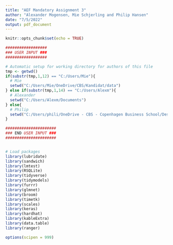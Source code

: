 ```yaml
---
title: "AEF Mandatory Assignment 3"
author: "Alexander Mogensen, Mie Schjerling and Philip Hansen"
date: "7/5/2022"
output: pdf_document
---
```


```r
knitr::opts_chunk$set(echo = TRUE)

##################
### USER INPUT ###
################## 

# Automatic setup for working directory for authors of this file
tmp <- getwd()
if(substr(tmp,1,12) == "C:/Users/Mie"){
  # Mie
  setwd("C:/Users/Mie/OneDrive/CBS/Kandidat/data")
} else if(substr(tmp,1,14) == "C:/Users/Alexm"){
  # Alexander
  setwd("C:/Users/Alexm/Documents")
} else{
  # Philip
  setwd("C:/Users/phili/OneDrive - CBS - Copenhagen Business School/Desktop/Code/R - code/AEF")
}

######################
### END USER INPUT ###
######################


# Load packages
library(lubridate)
library(sandwich)
library(lmtest)
library(RSQLite)
library(tidyverse)
library(tidymodels)
library(furrr)
library(glmnet)
library(broom)
library(timetk)
library(scales)
library(keras)
library(hardhat)
library(kableExtra)
library(data.table)
library(ranger)

options(scipen = 999)

```

